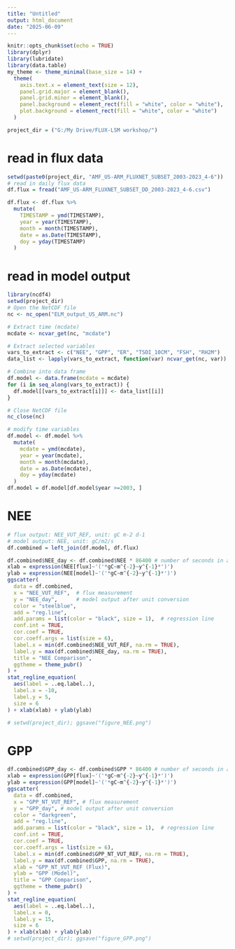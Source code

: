 ```yaml
---
title: "Untitled"
output: html_document
date: "2025-06-09"
---
```


```r
knitr::opts_chunk$set(echo = TRUE)
library(dplyr)
library(lubridate)
library(data.table)
my_theme <- theme_minimal(base_size = 14) +
  theme(
    axis.text.x = element_text(size = 12),
    panel.grid.major = element_blank(),
    panel.grid.minor = element_blank(),
    panel.background = element_rect(fill = "white", color = "white"),
    plot.background = element_rect(fill = "white", color = "white")
  )

project_dir = ("G:/My Drive/FLUX-LSM workshop/")
```
# read in flux data
```r
setwd(paste0(project_dir, "AMF_US-ARM_FLUXNET_SUBSET_2003-2023_4-6"))
# read in daily flux data
df.flux = fread("AMF_US-ARM_FLUXNET_SUBSET_DD_2003-2023_4-6.csv")

df.flux <- df.flux %>%
  mutate(
    TIMESTAMP = ymd(TIMESTAMP),
    year = year(TIMESTAMP),
    month = month(TIMESTAMP),
    date = as.Date(TIMESTAMP),
    doy = yday(TIMESTAMP)
  )
```

# read in model output
```r
library(ncdf4)
setwd(project_dir)
# Open the NetCDF file
nc <- nc_open("ELM_output_US_ARM.nc")

# Extract time (mcdate)
mcdate <- ncvar_get(nc, "mcdate")

# Extract selected variables
vars_to_extract <- c("NEE", "GPP", "ER", "TSOI_10CM", "FSH", "RH2M")
data_list <- lapply(vars_to_extract, function(var) ncvar_get(nc, var))

# Combine into data frame
df.model <- data.frame(mcdate = mcdate)
for (i in seq_along(vars_to_extract)) {
  df.model[[vars_to_extract[i]]] <- data_list[[i]]
}

# Close NetCDF file
nc_close(nc)

# modify time variables
df.model <- df.model %>%
  mutate(
    mcdate = ymd(mcdate),
    year = year(mcdate),
    month = month(mcdate),
    date = as.Date(mcdate),
    doy = yday(mcdate)
  )
df.model = df.model[df.model$year >=2003, ]
```
# NEE
```r
# flux output: NEE_VUT_REF, unit: gC m-2 d-1
# model output: NEE, unit: gC/m2/s
df.combined = left_join(df.model, df.flux)

df.combined$NEE_day <- df.combined$NEE * 86400 # number of seconds in a day
xlab = expression(NEE[flux]~'('*gC~m^{-2}~y^{-1}*')')
ylab = expression(NEE[model]~'('*gC~m^{-2}~y^{-1}*')')
ggscatter(
  data = df.combined,
  x = "NEE_VUT_REF",  # flux measurement
  y = "NEE_day",      # model output after unit conversion
  color = "steelblue",
  add = "reg.line",
  add.params = list(color = "black", size = 1),  # regression line
  conf.int = TRUE,
  cor.coef = TRUE,
  cor.coeff.args = list(size = 6),
  label.x = min(df.combined$NEE_VUT_REF, na.rm = TRUE),
  label.y = max(df.combined$NEE_day, na.rm = TRUE),
  title = "NEE Comparison",
  ggtheme = theme_pubr()
) +
stat_regline_equation(
  aes(label = ..eq.label..),
  label.x = -10,
  label.y = 5,
  size = 6
) + xlab(xlab) + ylab(ylab)

# setwd(project_dir); ggsave("figure_NEE.png")
```
# GPP
```r
df.combined$GPP_day <- df.combined$GPP * 86400 # number of seconds in a day
xlab = expression(GPP[flux]~'('*gC~m^{-2}~y^{-1}*')')
ylab = expression(GPP[model]~'('*gC~m^{-2}~y^{-1}*')')
ggscatter(
  data = df.combined,
  x = "GPP_NT_VUT_REF", # flux measurement
  y = "GPP_day", # model output after unit conversion
  color = "darkgreen",
  add = "reg.line",
  add.params = list(color = "black", size = 1),  # regression line 
  conf.int = TRUE,
  cor.coef = TRUE,
  cor.coeff.args = list(size = 6),  
  label.x = min(df.combined$GPP_NT_VUT_REF, na.rm = TRUE),
  label.y = max(df.combined$GPP, na.rm = TRUE),
  xlab = "GPP_NT_VUT_REF (Flux)",
  ylab = "GPP (Model)",
  title = "GPP Comparison",
  ggtheme = theme_pubr()
) +
stat_regline_equation(
  aes(label = ..eq.label..),
  label.x = 0,
  label.y = 15,
  size = 6
) + xlab(xlab) + ylab(ylab)
# setwd(project_dir); ggsave("figure_GPP.png")
```